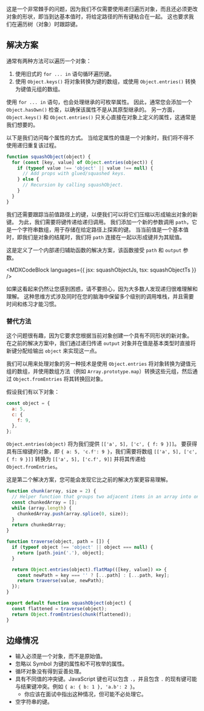 

这是一个非常棘手的问题，因为我们不仅需要使用递归遍历对象，而且还必须更改对象的形状，即当到达基本值时，将给定路径的所有键粘合在一起。 这也要求我们在遍历树（对象）时跟踪键。

## 解决方案

通常有两种方法可以遍历一个对象：

1. 使用旧式的 `for ... in` 语句循环遍历键。
2. 使用 `Object.keys()` 将对象转换为键的数组，或使用 `Object.entries()` 转换为键值元组的数组。

使用 `for ... in` 语句，也会处理继承的可枚举属性。 因此，通常您会添加一个 `Object.hasOwn()` 检查，以确保该属性不是从其原型继承的。 另一方面，`Object.keys()` 和 `Object.entries()` 只关心直接在对象上定义的属性，这通常是我们想要的。

以下是我们访问每个属性的方式。 当给定属性的值是一个对象时，我们将不得不使用递归重复该过程。

```js
function squashObject(object) {
  for (const [key, value] of Object.entries(object)) {
    if (typeof value !== 'object' || value !== null) {
      // Add props with glued/squashed keys.
    } else {
      // Recursion by calling squashObject.
    }
  }
}
```

我们还需要跟踪当前值路径上的键，以便我们可以将它们压缩以形成输出对象的新键。 为此，我们需要将键传递给递归调用。 我们添加一个新的参数调用 `path`，它是一个字符串数组，用于存储在给定路径上探索的键。 当当前值是一个基本值时，即我们是对象的结尾时，我们将 `path` 连接在一起以形成键并为其赋值。

这是定义了一个内部递归辅助函数的解决方案，该函数接受 `path` 和 `output` 参数。

<MDXCodeBlock languages={{ jsx: squashObjectJs, tsx: squashObjectTs }} />

如果这看起来仍然让您感到困惑，请不要担心，因为大多数人发现递归很难理解和理解。 这种思维方式涉及同时在您的脑海中保留多个级别的调用堆栈，并且需要时间和练习才能习惯。

### 替代方法

这个问题很有趣，因为它要求您根据当前对象创建一个具有不同形状的新对象。 在之前的解决方案中，我们通过递归传递 `output` 对象并在值是基本类型时直接将新键分配给输出 `object` 来实现这一点。

我们可以用来处理对象的另一种技术是使用 `Object.entries` 将对象转换为键值元组的数组，并使用数组方法（例如 `Array.prototype.map`）转换这些元组，然后通过 `Object.fromEntries` 将其转换回对象。

假设我们有以下对象：

```js
const object = {
  a: 5,
  c: {
    f: 9,
  },
};
```

`Object.entries(object)` 将为我们提供 `[['a', 5], ['c', { f: 9 }]]`。 要获得具有压缩键的对象，即 `{ a: 5, 'c.f': 9 }`，我们需要将数组 `[['a', 5], ['c', { f: 9 }]]` 转换为 `[['a', 5], ['c.f', 9]]` 并将其传递给 `Object.fromEntries`。

这是第二个解决方案，您可能会发现它比之前的解决方案更容易理解。

```js
function chunk(array, size = 2) {
  // Helper function that groups two adjacent items in an array into one subarray.
  const chunkedArray = [];
  while (array.length) {
    chunkedArray.push(array.splice(0, size));
  }
  return chunkedArray;
}

function traverse(object, path = []) {
  if (typeof object !== 'object' || object === null) {
    return [path.join('.'), object];
  }

  return Object.entries(object).flatMap(([key, value]) => {
    const newPath = key === '' ? [...path] : [...path, key];
    return traverse(value, newPath);
  });
}

export default function squashObject(object) {
  const flattened = traverse(object);
  return Object.fromEntries(chunk(flattened));
}
```

## 边缘情况

* 输入必须是一个对象，而不是原始值。
* 忽略以 Symbol 为键的属性和不可枚举的属性。
* 循环对象没有得到妥善处理。
* 具有不同值的冲突键。JavaScript 键也可以包含 `.`，并且包含 `.` 的现有键可能与结果键冲突。例如 `{ a: { b: 1 }, 'a.b': 2 }`。
  * 你应该在面试中指出这种情况，但可能不必处理它。
* 空字符串的键。
